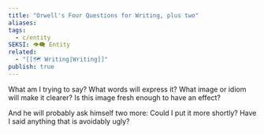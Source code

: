 ```yaml
---
title: "Orwell's Four Questions for Writing, plus two"
aliases: 
tags:
  - c/entity
SEKSI: 👁️‍🗨️ Entity
related:
  - "[[🗺️ Writing|Writing]]"
publish: true
---
```



What am I trying to say? 
What words will express it? 
What image or idiom will make it clearer? 
Is this image fresh enough to have an effect? 

And he will probably ask himself two more: 
Could I put it more shortly? 
Have I said anything that is avoidably ugly?
